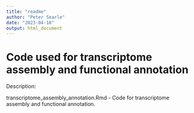 ```yaml
---
title: "readme"
author: "Peter Searle"
date: "2023-04-18"
output: html_document
---
```


# Code used for transcriptome assembly and functional annotation

Description: 

transcriptome_assembly_annotation.Rmd - Code for transcriptome assembly and functional annotation. 